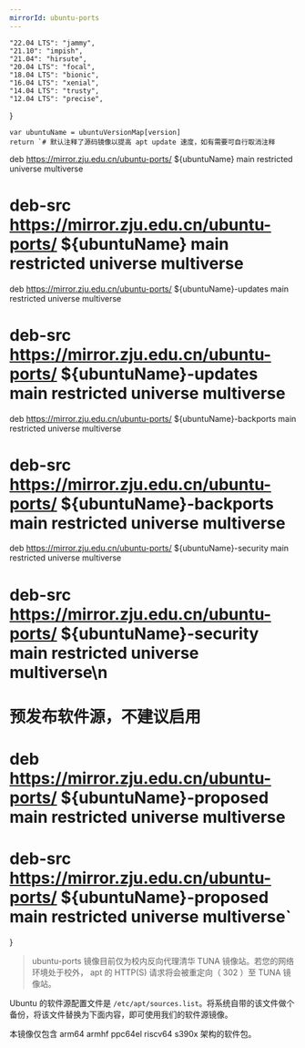 ```yaml
---
mirrorId: ubuntu-ports
---
```



    "22.04 LTS": "jammy",
    "21.10": "impish",
    "21.04": "hirsute",
    "20.04 LTS": "focal",
    "18.04 LTS": "bionic",
    "16.04 LTS": "xenial",
    "14.04 LTS": "trusty",
    "12.04 LTS": "precise",
}


    var ubuntuName = ubuntuVersionMap[version]
    return `# 默认注释了源码镜像以提高 apt update 速度，如有需要可自行取消注释
deb https://mirror.zju.edu.cn/ubuntu-ports/ ${ubuntuName} main restricted universe multiverse
# deb-src https://mirror.zju.edu.cn/ubuntu-ports/ ${ubuntuName} main restricted universe multiverse
deb https://mirror.zju.edu.cn/ubuntu-ports/ ${ubuntuName}-updates main restricted universe multiverse
# deb-src https://mirror.zju.edu.cn/ubuntu-ports/ ${ubuntuName}-updates main restricted universe multiverse
deb https://mirror.zju.edu.cn/ubuntu-ports/ ${ubuntuName}-backports main restricted universe multiverse
# deb-src https://mirror.zju.edu.cn/ubuntu-ports/ ${ubuntuName}-backports main restricted universe multiverse
deb https://mirror.zju.edu.cn/ubuntu-ports/ ${ubuntuName}-security main restricted universe multiverse
# deb-src https://mirror.zju.edu.cn/ubuntu-ports/ ${ubuntuName}-security main restricted universe multiverse\n
# 预发布软件源，不建议启用
# deb https://mirror.zju.edu.cn/ubuntu-ports/ ${ubuntuName}-proposed main restricted universe multiverse
# deb-src https://mirror.zju.edu.cn/ubuntu-ports/ ${ubuntuName}-proposed main restricted universe multiverse`
}


> ubuntu-ports 镜像目前仅为校内反向代理清华 TUNA 镜像站。若您的网络环境处于校外， apt 的 HTTP(S) 请求将会被重定向（ 302 ）至 TUNA 镜像站。

Ubuntu 的软件源配置文件是 `/etc/apt/sources.list`。将系统自带的该文件做个备份，将该文件替换为下面内容，即可使用我们的软件源镜像。

<ConfigGenerator promptString="请选择您的 Ubuntu 版本：" versionList={Object.keys(ubuntuVersionMap)} defaultVersion={defaultVersion} configGen={GenUbuntuConfig} />

本镜像仅包含 arm64 armhf ppc64el riscv64 s390x 架构的软件包。
